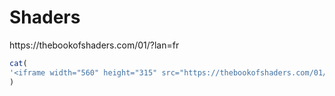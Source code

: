 # Shaders



https://thebookofshaders.com/01/?lan=fr


```r
cat(
'<iframe width="560" height="315" src="https://thebookofshaders.com/01/?lan=fr"> </iframe>'
)
```